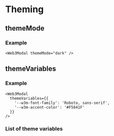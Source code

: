 
# Theming

## themeMode

<ThemeModePartial />

### Example

```tsx
<Web3Modal themeMode="dark" />
```

## themeVariables

<ThemeVariablesPartial />

### Example

```tsx
<Web3Modal
  themeVariables={{
    '--w3m-font-family': 'Roboto, sans-serif',
    '--w3m-accent-color': '#F5841F'
  }}
/>
```

### List of theme variables

<ThemeVariablesTablePartial />
